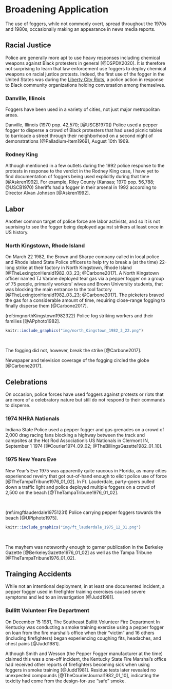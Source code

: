 
# Broadening Application 

The use of foggers, while not commonly overt, spread throughout the 1970s and 1980s, occasionally making an appearance in news media reports.

## Racial Justice 

Police are generally more apt to use heavy responses including chemical weapons against Black protesters in general [@DSPDX2020].
It is therefore not surprising to learn that law enforcement use foggers to deploy chemical weapons on racial justice protests.
Indeed, the first use of the fogger in the United States was during the [Liberty City Riots](#MiamiFL1968_08_08), a police action in response to Black community organizations holding conversation among themselves.

### Danville, Illinois 

Foggers have been used in a variety of cities, not just major metropolitan areas. 

Danville, Illinois (1970 pop. 42,570; [@USCB1970]) Police used a pepper fogger to disperse a crowd of Black protesters that had used picnic tables to barricade a street through their neighborhood on a second night of demonstrations [@Palladium-Item1969], August 10th 1969.

### Rodney King 

Although mentioned in a few outlets during the 1992 police response to the protests in response to the verdict in the Rodney King case, I have yet to find documentation of foggers being used explicitly during that time [@Askren1992].
For example, Riley County (Kansas; 1970 pop. 56,788; @USCB1970) Sheriffs had a fogger in their arsenal in 1992 according to Director Alvan Johnson [@Askren1992].


## Labor 

Another common target of police force are labor activists, and so it is not suprising to see the fogger being deployed against strikers at least once in US history.

### North Kingstown, Rhode Island

On March 22 1982, the Brown and Sharpe company called in local police and Rhode Island State Police officers to help try to break a (at the time) 22-long strike at their factory in North Kingstown, Rhode Island [@TheLexingtonHerald1982_03_23; @Carbone2017]. 
A North Kingstown officer named TJ Varone deployed tear gas via a pepper fogger on a group of 75 people, primarily workers' wives and Brown University students, that was blocking the main entrance to the tool factory  [@TheLexingtonHerald1982_03_23; @Carbone2017].
The picketers braved the gas for a considerable amount of time, requiring close-range fogging to finally disperse them [@Carbone2017].

(ref:imgnorthKingstown1982322) Police fog striking workers and their families [@APphoto1982].

```r
knitr::include_graphics("img/north_Kingstown_1982_3_22.png") 
```
 
<br>

The fogging did not, however, break the strike [@Carbone2017].

Newspaper and television coverage of the fogging circled the globe [@Carbone2017].




## Celebrations 

On occasion, police forces have used foggers against protests or riots that are more of a celebratory nature but still do not respond to their commands to disperse.


### 1974 NHRA Nationals 

Indiana State Police used a pepper fogger and gas grenades on a crowd of 2,000 drag racing fans blocking a highway between the track and campsites at the Hot Rod Association's US Nationals in Clermont IN, September 1 1974 [@Courier1974_09_02; @TheBillingsGazette1982_01_10].



### 1975 New Years Eve 

New Year's Eve 1975 was apparently quite raucous in Florida, as many cities experienced revelry that got out-of-hand enough to elicit police use of force [@TheTampaTribune1976_01_02].
In Ft. Lauderdale, party-goers pulled down a traffic light and police deployed multiple foggers on a crowd of 2,500 on the beach [@TheTampaTribune1976_01_02].

<br>

(ref:imgftlauderdale19751231) Police carrying pepper foggers towards the beach [@UPIphoto1975].

```r
knitr::include_graphics("img/ft_lauderdale_1975_12_31.png") 
```

<br>


The mayhem was noteworthy enough to garner publication in the Berkeley Gazette [@BerkeleyGazette1976_01_02] as well as the Tampa Tribune [@TheTampaTribune1976_01_02].



## Trainging Accidents 

While not an intentional deployment, in at least one documented incident, a pepper fogger used in firefighter training exercises caused severe symptoms and led to an investigation [@Judd1981].

### Bullitt Volunteer Fire Department 

On December 15 1981, The Southeast Bullitt Volunteer Fire Department In Kentucky was conducting a smoke training exercise using a pepper fogger on loan from the fire marshal's office when their "victim" and 16 others (including firefighters) began experiencing coughing fits, headaches, and chest pains [@Judd1981].

Although Smith and Wesson (the Pepper Fogger manufacturer at the time) claimed this was a one-off incident, the Kentucky State Fire Marshal's office had received other reports of firefighters becoming sick when using foggers in smoke training [@Judd1981]. 
Residue tests later revealed no unexpected compounds [@TheCourierJournal1982_01_10], indicating the toxicity had come from the design-for-use "safe" smoke.
